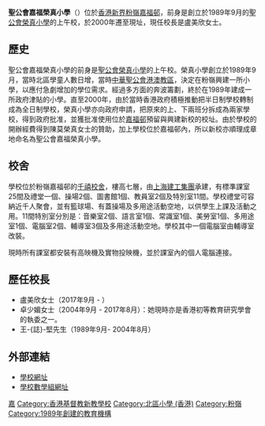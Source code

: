 {{Infobox_School
| name = 聖公會嘉福榮真小學
| image= [[File:S.K.H._Ka_Fuk_Wing_Chun_Primary_School_(blue_sky).jpg|280px]]
| motto=非以役人 乃役於人
| established=2000年9月
| type=津貼小學
| affiliation = 聖公宗(香港)小學監理委員會有限公司的小學
| president = 嚴志成先生
| principal = 盧美欣女士
| vice_principal = 黃雯湘女士、文淑華女士
| free_label2 = 宗教
| free_text2 = [[基督教|基督教]]
| location = 新界粉嶺嘉福村
| information = (+852)29476888
| website = [http://www.skhkfwc.edu.hk/  官方網頁]
}}
'''聖公會嘉福榮真小學'''（{{lang-en|S.K.H. Ka Fuk Wing Chun Primary School}}）位於[[香港|香港]][[新界|新界]][[粉嶺|粉嶺]][[嘉福邨|嘉福邨]]，前身是創立於1989年9月的[[聖公會榮真小學|聖公會榮真小學]]的上午校，於2000年遷至現址，現任校長是盧美欣女士。

==歷史==
聖公會嘉福榮真小學的前身是[[聖公會榮真小學|聖公會榮真小學]]的上午校。榮真小學創立於1989年9月，當時北區學童人數日增，當時[[香港聖公會|中華聖公會港澳教區]]，決定在粉嶺興建一所小學，以應付急劇增加的學位需求。經過多方面的奔波籌劃，終於在1989年建成一所政府津貼的小學。直至2000年，由於當時香港政府積極推動把半日制學校轉制成為全日制學校，榮真小學亦向政府申請，把原來的上、下兩班分拆成為兩家學校，得到政府批准，並獲批准使用位於[[嘉福邨|嘉福邨]]預留與興建新校的校址。由於學校的開辦經費得到陳莫榮真女士的贊助，加上學校位於嘉福邨內，所以新校亦順理成章地命名為聖公會嘉福榮真小學。

==校舍==
學校位於粉嶺嘉福邨的[[千禧校舍|千禧校舍]]，樓高七層，由[[上海建工|上海建工集團]]承建，有標準課室25間及禮堂一個、操場2個、圖書館1個、教員室2個及特別室11間。學校禮堂可容納近千人聚會，並有籃球場、有蓋操場及多用途活動空地，以供學生上課及活動之用。11間特別室分別是：音樂室2個、語言室1個、常識室1個、美勞室1個、多用途室1個、電腦室2個、輔導室3個及多用途活動空地。學校其中一個電腦室由輔導室改裝。

現時所有課室都安裝有高映機及實物投映機，並於課室內的個人電腦連接。

==歷任校長==
* 盧美欣女士（2017年9月 - ）
* 卓少媚女士（2004年9月 - 2017年8月）：她現時亦是香港初等教育研究學會的執委之一。
* 王-{誌}-堅先生（1989年9月- 2004年8月）

==外部連結==
* [https://web.archive.org/web/20060402212404/http://skhkfwc.edu.hk/ 學校網址]
* [http://www.skhkfwc.edu.hkmaths.htm 學校數學組網址]{{dead link|date=2018年4月 |bot=InternetArchiveBot |fix-attempted=yes }}

{{香港聖公會院校}}
[[Category:香港聖公會小學|嘉]]
[[Category:香港基督教新教學校|Category:香港基督教新教學校]]
[[Category:北區小學_(香港)|Category:北區小學 (香港)]]
[[Category:粉嶺|Category:粉嶺]]
[[Category:1989年創建的教育機構|Category:1989年創建的教育機構]]